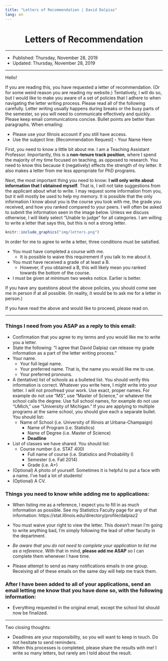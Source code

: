 ```yaml
---
title: "Letters of Recommendation | David Dalpiaz"
lang: en
---
```


<center><h1>Letters of Recommendation</h1></center>

***

- Published: Thursday, November 28, 2019
- Updated: Thursday, November 28, 2019

***

Hello!

If you are reading this, you have requested a letter of recommendation. (Or for some weird reason you are reading my website.) Tentatively, I will do so, but I would like to make you aware of a set of policies that I adhere to when navigating the letter writing process. Please read all of the following carefully. Letter writing usually happens during breaks or the busy parts of the semester, so you will need to communicate effectively and quickly. Please keep email communications concise. Bullet points are better than paragraphs. When emailing:

- Please use your Illinois account if you still have access.
- Use the subject line: [Recommendation Request] - Your Name Here

First, you need to know a little bit about me. I am a Teaching Assistant Professor. Importantly, this is a **non-tenure track position**, where I spend the majority of my time focused on teaching, as opposed to research. You need to know this because it (negatively) effects the strength of my letter. It also makes a letter from me less appropriate for PhD programs.

Next, the most important thing you need to know: **I will only write about information that I obtained myself**. That is, I will not take suggestions from the applicant about what to write. I may request some information from you, but it will mostly be used to help my memory. It is possible that the only information I know about you is the course you took with me, the grade you received, and how you ranked compared to your peers. I will often be asked to submit the information seen in the image below. Unless we discuss otherwise, I will likely select "Unable to judge" for all categories. I am willing to write a letter that says this, but this is not a strong letter.

```r
knitr::include_graphics("img/letters.png")
```

In order for me to agree to write a letter, three conditions must be satisfied. 

- You must have completed a course with me.
  - It is possible to waive this requirement if you talk to me about it.
- You must have received a grade of at least a B.
  - However, if you obtained a B, this will likely mean you ranked towards the bottom of the course.
- I must be given at minimum two weeks notice. Earlier is better.

If you have any questions about the above policies, you should come see me in person if at all possible. (In reality, it would be to ask me for a letter in person.)

If you have read the above and would like to proceed, please read on.

***

### Things I need from you ASAP as a reply to this email:

- Confirmation that you agree to my terms and you would like me to write you a letter.
- State the following: "I agree that David Dalpiaz can release my grade information as a part of the letter writing process."
- Your name.
  - Your full legal name.
  - Your preferred name. That is, the name you would like me to use.
  - Your preferred pronouns.
- A (tentative) list of schools as a bulleted list. You should verify this information is correct. Whatever you write here, I might write into your letter. I will not proofread your work. Use exact, proper names. For example do not use "MS", use "Master of Science," or whatever the school calls the degree. Use full school names, for example do not use "UMich," use "University of Michigan." If you are applying to multiple programs at the same school, you should give each a separate bullet. You should list:
  - Name of School (i.e. University of Illinois at Urbana-Champaign)
    - Name of Program (i.e. Statistics)
    - Name of Degree (i.e. Master of Science)
    - **Deadline**
- List of classes we have shared. You should list:
  - Course number (i.e. STAT 400)
    - Full name of course (i.e. Statistics and Probability I)
    - Semester (i.e. Fall 2014)
    - Grade (i.e. A+)
- (Optional) A photo of yourself. Sometimes it is helpful to put a face with a name. I've had a lot of students!
- (Optional) A CV.

### Things you need to know while adding me to applications:

- When listing me as a reference, I expect you to fill in as much information as possible. See my Statistics Faculty page for any of that information: https://stat.illinois.edu/directory/profile/dalpiaz2
- You must waive your right to view the letter. This doesn't mean I'm going to write anything bad, I'm simply following the lead of other faculty in the department.
- *Be aware that you do not need to complete your application to list me as a reference.* With that in mind, **please add me ASAP** so I can complete them whenever I have time.

- Please attempt to send as many notifications emails in one group. Receiving all of these emails on the same day will help me track them.

### After I have been added to all of your applications, send an email letting me know that you have done so, with the following information:

- Everything requested in the original email, except the school list should now be finalized.

***

Two closing thoughts:

- Deadlines are your responsibility, so you will want to keep in touch. Do not hesitate to send reminders.
- When this processes is completed, please share the results with me! I write so many letters, but rarely am I told about the result.